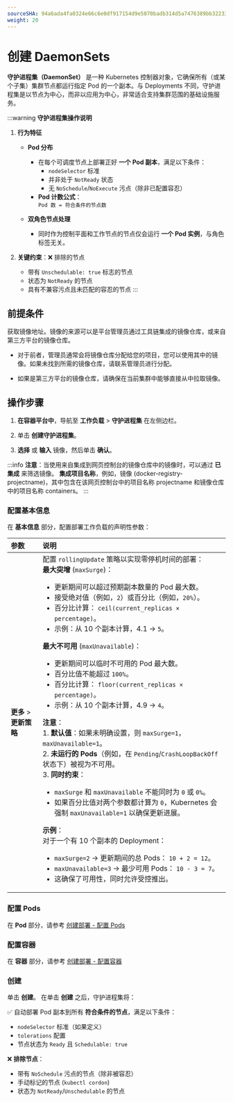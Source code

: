 ```yaml
---
sourceSHA: 94a6ada4fa0324e66c6e0df917154d9e5070badb314d5a7476389bb32233d51d
weight: 20
---
```


# 创建 DaemonSets

**守护进程集（DaemonSet）** 是一种 Kubernetes 控制器对象，它确保所有（或某个子集）集群节点都运行指定 Pod 的一个副本。与 Deployments 不同，守护进程集是以节点为中心，而非以应用为中心，非常适合支持集群范围的基础设施服务。

:::warning
**守护进程集操作说明**

1. **行为特征**
   - **Pod 分布**
     - 在每个可调度节点上部署正好 **一个 Pod 副本**，满足以下条件：
       - `nodeSelector` 标准
       - 并非处于 `NotReady` 状态
       - 无 `NoSchedule`/`NoExecute` 污点（除非已配置容忍）
     - **Pod 计数公式**：\
       `Pod 数 = 符合条件的节点数`

   - **双角色节点处理**
     - 同时作为控制平面和工作节点的节点仅会运行 **一个 Pod 实例**，与角色标签无关。

2. **关键约束**：❌ 排除的节点
   - 带有 `Unschedulable: true` 标志的节点
   - 状态为 `NotReady` 的节点
   - 具有不兼容污点且未匹配的容忍的节点
     :::

## 前提条件

获取镜像地址。镜像的来源可以是平台管理员通过工具链集成的镜像仓库，或来自第三方平台的镜像仓库。

- 对于前者，管理员通常会将镜像仓库分配给您的项目，您可以使用其中的镜像。如果未找到所需的镜像仓库，请联系管理员进行分配。

- 如果是第三方平台的镜像仓库，请确保在当前集群中能够直接从中拉取镜像。

## 操作步骤

1. **在容器平台中**，导航至 **工作负载** > **守护进程集** 在左侧边栏。

2. 单击 **创建守护进程集**。

3. **选择** 或 **输入** 镜像，然后单击 **确认**。

:::info
**注意**：当使用来自集成到网页控制台的镜像仓库中的镜像时，可以通过 **已集成** 来筛选镜像。 **集成项目名称**，例如，镜像 (docker-registry-projectname)，其中包含在该网页控制台中的项目名称 projectname 和镜像仓库中的项目名称 containers。
:::

### 配置基本信息

在 **基本信息** 部分，配置部署工作负载的声明性参数：

| **参数**                   | **说明**                                                                                                                                                                                                                                                                                                                                                                                                                                                                                                                                                                                                                                                                                                                                                                                                                                                                                                                                                                                                                                                                                                                                                                                                                                                                                                                                                                                                                                                                                                                         |
| :------------------------- | :-------------------------------------------------------------------------------------------------------------------------------------------------------------------------------------------------------------------------------------------------------------------------------------------------------------------------------------------------------------------------------------------------------------------------------------------------------------------------------------------------------------------------------------------------------------------------------------------------------------------------------------------------------------------------------------------------------------------------------------------------------------------------------------------------------------------------------------------------------------------------------------------------------------------------------------------------------------------------------------------------------------------------------------------------------------------------------------------------------------------------------------------------------------------------------------------------------------------------------------------------------------------------------------------------------------------------------------------------------------------------------------------------------------------------------------------------------------------------------------------------------------------------------------- |
| **更多** > **更新策略**   | 配置 `rollingUpdate` 策略以实现零停机时间的部署： <br />  **最大突增** (`maxSurge`)：  <ul><li>更新期间可以超过预期副本数量的 Pod 最大数。 </li><li> 接受绝对值（例如，`2`）或百分比（例如，`20%`）。 </li><li> 百分比计算： `ceil(current_replicas × percentage)`。 </li><li>示例：从 10 个副本计算，4.1 → `5`。 </li></ul> **最大不可用** (`maxUnavailable`)： <ul><li> 更新期间可以临时不可用的 Pod 最大数。  </li><li>百分比值不能超过 `100%`。  </li><li> 百分比计算： `floor(current_replicas × percentage)`。   </li><li> 示例：从 10 个副本计算，4.9 → `4`。 </li></ul> **注意**： <br /> 1. **默认值**：如果未明确设置，则 `maxSurge=1`，`maxUnavailable=1`。 <br /> 2. **未运行的 Pods**（例如，在 `Pending`/`CrashLoopBackOff` 状态下）被视为不可用。 <br /> 3. **同时约束**： <ul><li> `maxSurge` 和 `maxUnavailable` 不能同时为 `0` 或 `0%`。 </li><li>如果百分比值对两个参数都计算为 `0`，Kubernetes 会强制 `maxUnavailable=1` 以确保更新进展。  </li></ul> **示例**： <br /> 对于一个有 10 个副本的 Deployment： <br /><ul><li> `maxSurge=2` → 更新期间的总 Pods： `10 + 2 = 12`。 </li><li>`maxUnavailable=3` → 最少可用 Pods： `10 - 3 = 7`。 </li><li> 这确保了可用性，同时允许受控推出。 </li></ul> |

### 配置 Pods

在 **Pod** 部分，请参考 [创建部署 - 配置 Pods](./deployment_create.mdx#configurepod)

### 配置容器

在 **容器** 部分，请参考 [创建部署 - 配置容器](./deployment_create.mdx#configurecontainers)

### 创建

单击 **创建**。
在单击 **创建** 之后，守护进程集将：

✅ 自动部署 Pod 副本到所有 **符合条件的节点**，满足以下条件：

- `nodeSelector` 标准（如果定义）
- `tolerations` 配置
- 节点状态为 `Ready` 且 `Schedulable: true`

❌ **排除节点**：

- 带有 `NoSchedule` 污点的节点（除非被容忍）
- 手动标记的节点 (`kubectl cordon`)
- 状态为 `NotReady`/`Unschedulable` 的节点
